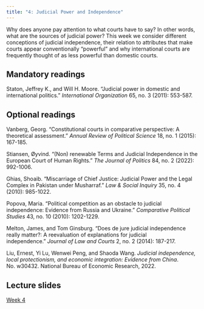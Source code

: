 ```yaml
---
title: "4: Judicial Power and Independence"
---
```


Why does anyone pay attention to what courts have to say? In other words, what are the sources of judicial power? This week we consider different conceptions of judicial independence, their relation to attributes that make courts appear conventionally "powerful" and why international courts are frequently thought of as less powerful than domestic courts.

## Mandatory readings

Staton, Jeffrey K., and Will H. Moore. "Judicial power in domestic and international politics." *International Organization* 65, no. 3 (2011): 553-587.

## Optional readings

Vanberg, Georg. "Constitutional courts in comparative perspective: A theoretical assessment." *Annual Review of Political Science* 18, no. 1 (2015): 167-185.

Stiansen, Øyvind. "(Non) renewable Terms and Judicial Independence in the European Court of Human Rights." *The Journal of Politics* 84, no. 2 (2022): 992-1006.

Ghias, Shoaib. “Miscarriage of Chief Justice: Judicial Power and the Legal Complex in Pakistan under Musharraf." *Law & Social Inquiry* 35, no. 4 (2010): 985-1022.

Popova, Maria. "Political competition as an obstacle to judicial independence: Evidence from Russia and Ukraine." *Comparative Political Studies* 43, no. 10 (2010): 1202-1229.

Melton, James, and Tom Ginsburg. "Does de jure judicial independence really matter?: A reevaluation of explanations for judicial independence." *Journal of Law and Courts* 2, no. 2 (2014): 187-217.

Liu, Ernest, Yi Lu, Wenwei Peng, and Shaoda Wang. *Judicial independence, local protectionism, and economic integration: Evidence from China*. No. w30432. National Bureau of Economic Research, 2022.

## Lecture slides

[Week 4](lectures/04-judicial-power.html)
